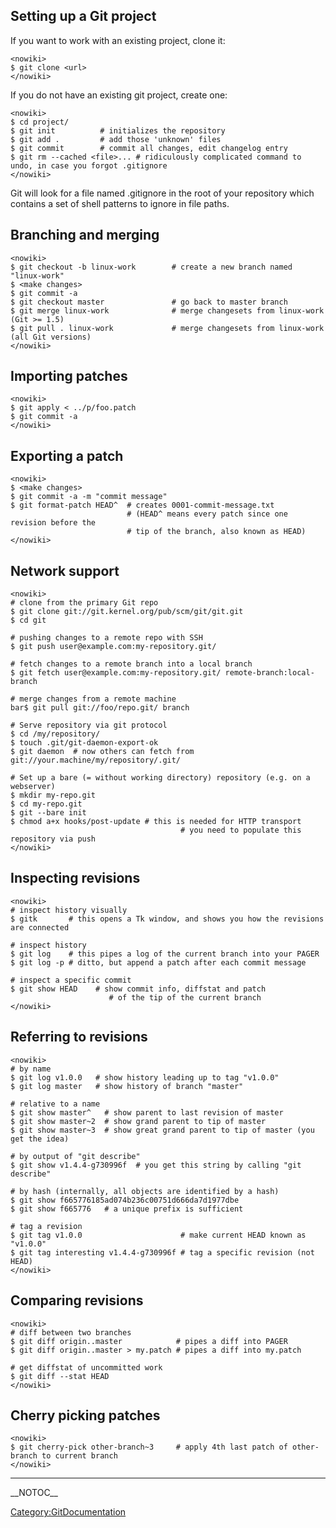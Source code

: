 == Setting up a Git project ==

If you want to work with an existing project, clone it:

<pre><nowiki>
$ git clone <url>
</nowiki></pre>

If you do not have an existing git project, create one:

<pre><nowiki>
$ cd project/
$ git init          # initializes the repository
$ git add .         # add those 'unknown' files
$ git commit        # commit all changes, edit changelog entry
$ git rm --cached <file>... # ridiculously complicated command to undo, in case you forgot .gitignore
</nowiki></pre>

Git will look for a file named .gitignore in the root of your
repository which contains a set of shell patterns to ignore in
file paths.

== Branching and merging ==

<pre><nowiki>
$ git checkout -b linux-work        # create a new branch named "linux-work"
$ <make changes>
$ git commit -a
$ git checkout master               # go back to master branch
$ git merge linux-work              # merge changesets from linux-work (Git >= 1.5)
$ git pull . linux-work             # merge changesets from linux-work (all Git versions)
</nowiki></pre>

== Importing patches ==

<pre><nowiki>
$ git apply < ../p/foo.patch
$ git commit -a
</nowiki></pre>

== Exporting a patch ==

<pre><nowiki>
$ <make changes>
$ git commit -a -m "commit message"
$ git format-patch HEAD^  # creates 0001-commit-message.txt
                          # (HEAD^ means every patch since one revision before the
                          # tip of the branch, also known as HEAD)
</nowiki></pre>

== Network support ==

<pre><nowiki>
# clone from the primary Git repo
$ git clone git://git.kernel.org/pub/scm/git/git.git
$ cd git

# pushing changes to a remote repo with SSH
$ git push user@example.com:my-repository.git/

# fetch changes to a remote branch into a local branch
$ git fetch user@example.com:my-repository.git/ remote-branch:local-branch

# merge changes from a remote machine
bar$ git pull git://foo/repo.git/ branch

# Serve repository via git protocol
$ cd /my/repository/
$ touch .git/git-daemon-export-ok
$ git daemon  # now others can fetch from git://your.machine/my/repository/.git/

# Set up a bare (= without working directory) repository (e.g. on a webserver)
$ mkdir my-repo.git
$ cd my-repo.git
$ git --bare init
$ chmod a+x hooks/post-update # this is needed for HTTP transport
                                      # you need to populate this repository via push
</nowiki></pre>

== Inspecting revisions ==

<pre><nowiki>
# inspect history visually
$ gitk       # this opens a Tk window, and shows you how the revisions are connected

# inspect history
$ git log    # this pipes a log of the current branch into your PAGER
$ git log -p # ditto, but append a patch after each commit message

# inspect a specific commit
$ git show HEAD    # show commit info, diffstat and patch
                      # of the tip of the current branch
</nowiki></pre>

== Referring to revisions ==

<pre><nowiki>
# by name
$ git log v1.0.0   # show history leading up to tag "v1.0.0"
$ git log master   # show history of branch "master"

# relative to a name
$ git show master^   # show parent to last revision of master
$ git show master~2  # show grand parent to tip of master
$ git show master~3  # show great grand parent to tip of master (you get the idea)

# by output of "git describe"
$ git show v1.4.4-g730996f  # you get this string by calling "git describe"

# by hash (internally, all objects are identified by a hash)
$ git show f665776185ad074b236c00751d666da7d1977dbe
$ git show f665776   # a unique prefix is sufficient

# tag a revision
$ git tag v1.0.0                      # make current HEAD known as "v1.0.0"
$ git tag interesting v1.4.4-g730996f # tag a specific revision (not HEAD)
</nowiki></pre>

== Comparing revisions ==

<pre><nowiki>
# diff between two branches
$ git diff origin..master            # pipes a diff into PAGER
$ git diff origin..master > my.patch # pipes a diff into my.patch

# get diffstat of uncommitted work
$ git diff --stat HEAD
</nowiki></pre>

== Cherry picking patches ==

<pre><nowiki>
$ git cherry-pick other-branch~3     # apply 4th last patch of other-branch to current branch
</nowiki></pre>
----
[[Category:GitDocumentation]]

__NOTOC__